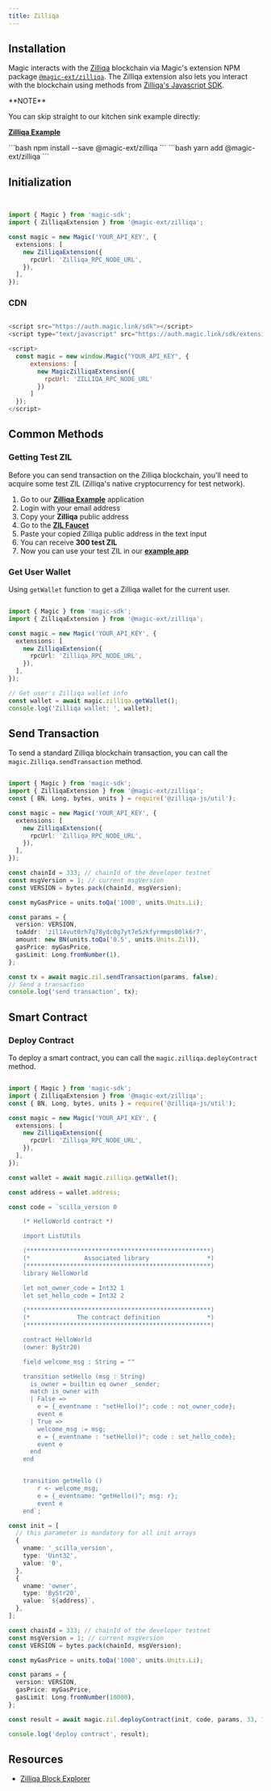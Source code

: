 ---
title: Zilliqa
---


## Installation

Magic interacts with the [Zilliqa](https://www.zilliqa.com/) blockchain via Magic's extension NPM package [`@magic-ext/zilliqa`](https://www.npmjs.com/package/@magic-ext/zilliqa). The Zilliqa extension also lets you interact with the blockchain using methods from [Zilliqa's Javascript SDK](https://github.com/Zilliqa/Zilliqa-JavaScript-Library).

<Info>
**NOTE**

You can skip straight to our kitchen sink example directly:

[**Zilliqa Example**](https://codesandbox.io/s/github/MagicLabs/example-zilliqa)

</Info>

<Tabs>
  <Tab title="NPM">
```bash
npm install --save @magic-ext/zilliqa
```
  </Tab>
  <Tab title="Yarn">
```bash
yarn add @magic-ext/zilliqa
```
  </Tab>
</Tabs>


## Initialization

```TypeScript Typescript


import { Magic } from 'magic-sdk';
import { ZilliqaExtension } from '@magic-ext/zilliqa';

const magic = new Magic('YOUR_API_KEY', {
  extensions: [
    new ZilliqaExtension({
      rpcUrl: 'Zilliqa_RPC_NODE_URL',
    }),
  ],
});
```
### CDN

```javascript JavaScript icon="square-js"

<script src="https://auth.magic.link/sdk"></script>
<script type="text/javascript" src="https://auth.magic.link/sdk/extension/zilliqa"></script>

<script>
  const magic = new window.Magic("YOUR_API_KEY", {
      extensions: [
        new MagicZilliqaExtension({
          rpcUrl: 'ZILLIQA_RPC_NODE_URL'
        })
      ]
  });
</script>
```



## Common Methods

### Getting Test ZIL

Before you can send transaction on the Zilliqa blockchain, you'll need to acquire some test ZIL (Zilliqa's native cryptocurrency for test network).

1.  Go to our [**Zilliqa Example**](https://codesandbox.io/s/github/MagicLabs/example-zilliqa) application
2.  Login with your email address
3.  Copy your **Zilliqa** public address
4.  Go to the [**ZIL Faucet**](https://dev-wallet.zilliqa.com/faucet)
5.  Paste your copied Zilliqa public address in the text input
6.  You can receive **300 test ZIL**
7.  Now you can use your test ZIL in our [**example app**](https://codesandbox.io/s/github/MagicLabs/example-zilliqa)

### Get User Wallet

Using `getWallet` function to get a Zilliqa wallet for the current user.

```TypeScript Typescript

import { Magic } from 'magic-sdk';
import { ZilliqaExtension } from '@magic-ext/zilliqa';

const magic = new Magic('YOUR_API_KEY', {
  extensions: [
    new ZilliqaExtension({
      rpcUrl: 'Zilliqa_RPC_NODE_URL',
    }),
  ],
});

// Get user's Zilliqa wallet info
const wallet = await magic.zilliqa.getWallet();
console.log('Zilliqa wallet: ', wallet);
```

## Send Transaction

To send a standard Zilliqa blockchain transaction, you can call the `magic.Zilliqa.sendTransaction` method.

```TypeScript Typescript

import { Magic } from 'magic-sdk';
import { ZilliqaExtension } from '@magic-ext/zilliqa';
const { BN, Long, bytes, units } = require('@zilliqa-js/util');

const magic = new Magic('YOUR_API_KEY', {
  extensions: [
    new ZilliqaExtension({
      rpcUrl: 'Zilliqa_RPC_NODE_URL',
    }),
  ],
});

const chainId = 333; // chainId of the developer testnet
const msgVersion = 1; // current msgVersion
const VERSION = bytes.pack(chainId, msgVersion);

const myGasPrice = units.toQa('1000', units.Units.Li);

const params = {
  version: VERSION,
  toAddr: 'zil14vut0rh7q78ydc0g7yt7e5zkfyrmmps00lk6r7',
  amount: new BN(units.toQa('0.5', units.Units.Zil)),
  gasPrice: myGasPrice,
  gasLimit: Long.fromNumber(1),
};

const tx = await magic.zil.sendTransaction(params, false);
// Send a transaction
console.log('send transaction', tx);
```

## Smart Contract

### Deploy Contract

To deploy a smart contract, you can call the `magic.zilliqa.deployContract` method.

```TypeScript Typescript

import { Magic } from 'magic-sdk';
import { ZilliqaExtension } from '@magic-ext/zilliqa';
const { BN, Long, bytes, units } = require('@zilliqa-js/util');

const magic = new Magic('YOUR_API_KEY', {
  extensions: [
    new ZilliqaExtension({
      rpcUrl: 'Zilliqa_RPC_NODE_URL',
    }),
  ],
});

const wallet = await magic.zilliqa.getWallet();

const address = wallet.address;

const code = `scilla_version 0

    (* HelloWorld contract *)

    import ListUtils

    (***************************************************)
    (*               Associated library                *)
    (***************************************************)
    library HelloWorld

    let not_owner_code = Int32 1
    let set_hello_code = Int32 2

    (***************************************************)
    (*             The contract definition             *)
    (***************************************************)

    contract HelloWorld
    (owner: ByStr20)

    field welcome_msg : String = ""

    transition setHello (msg : String)
      is_owner = builtin eq owner _sender;
      match is_owner with
      | False =>
        e = {_eventname : "setHello()"; code : not_owner_code};
        event e
      | True =>
        welcome_msg := msg;
        e = {_eventname : "setHello()"; code : set_hello_code};
        event e
      end
    end


    transition getHello ()
        r <- welcome_msg;
        e = {_eventname: "getHello()"; msg: r};
        event e
    end`;

const init = [
  // this parameter is mandatory for all init arrays
  {
    vname: '_scilla_version',
    type: 'Uint32',
    value: '0',
  },
  {
    vname: 'owner',
    type: 'ByStr20',
    value: `${address}`,
  },
];

const chainId = 333; // chainId of the developer testnet
const msgVersion = 1; // current msgVersion
const VERSION = bytes.pack(chainId, msgVersion);

const myGasPrice = units.toQa('1000', units.Units.Li);

const params = {
  version: VERSION,
  gasPrice: myGasPrice,
  gasLimit: Long.fromNumber(10000),
};

const result = await magic.zil.deployContract(init, code, params, 33, 1000, false);

console.log('deploy contract', result);
```


## Resources

* [Zilliqa Block Explorer](https://viewblock.io/zilliqa)

